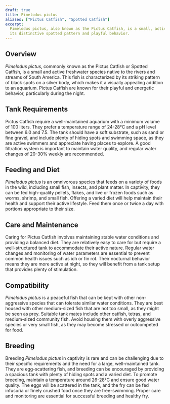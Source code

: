 ```yaml
---
draft: true
title: Pimelodus pictus
aliases: ["Pictus Catfish", "Spotted Catfish"]
excerpt:
  Pimelodus pictus, also known as the Pictus Catfish, is a small, active freshwater fish from South America, known for
  its distinctive spotted pattern and playful behavior.
---
```


## Overview

_Pimelodus pictus_, commonly known as the Pictus Catfish or Spotted Catfish, is a small and active freshwater species
native to the rivers and streams of South America. This fish is characterized by its striking pattern of black spots on
a silver body, which makes it a visually appealing addition to an aquarium. Pictus Catfish are known for their playful
and energetic behavior, particularly during the night.

## Tank Requirements

Pictus Catfish require a well-maintained aquarium with a minimum volume of 100 liters. They prefer a temperature range
of 24-28°C and a pH level between 6.0 and 7.5. The tank should have a soft substrate, such as sand or fine gravel, and
include plenty of hiding spots and swimming space, as they are active swimmers and appreciate having places to explore.
A good filtration system is important to maintain water quality, and regular water changes of 20-30% weekly are
recommended.

## Feeding and Diet

_Pimelodus pictus_ is an omnivorous species that feeds on a variety of foods in the wild, including small fish, insects,
and plant matter. In captivity, they can be fed high-quality pellets, flakes, and live or frozen foods such as worms,
shrimp, and small fish. Offering a varied diet will help maintain their health and support their active lifestyle. Feed
them once or twice a day with portions appropriate to their size.

## Care and Maintenance

Caring for Pictus Catfish involves maintaining stable water conditions and providing a balanced diet. They are
relatively easy to care for but require a well-structured tank to accommodate their active nature. Regular water changes
and monitoring of water parameters are essential to prevent common health issues such as ich or fin rot. Their nocturnal
behavior means they are more active at night, so they will benefit from a tank setup that provides plenty of
stimulation.

## Compatibility

_Pimelodus pictus_ is a peaceful fish that can be kept with other non-aggressive species that can tolerate similar water
conditions. They are best housed with other medium-sized fish that are not too small, as they might be seen as prey.
Suitable tank mates include other catfish, tetras, and medium-sized community fish. Avoid housing them with overly
aggressive species or very small fish, as they may become stressed or outcompeted for food.

## Breeding

Breeding _Pimelodus pictus_ in captivity is rare and can be challenging due to their specific requirements and the need
for a large, well-maintained tank. They are egg-scattering fish, and breeding can be encouraged by providing a spacious
tank with plenty of hiding spots and a varied diet. To promote breeding, maintain a temperature around 26-28°C and
ensure good water quality. The eggs will be scattered in the tank, and the fry can be fed infusoria or finely crushed
food once they are free-swimming. Proper care and monitoring are essential for successful breeding and healthy fry.
